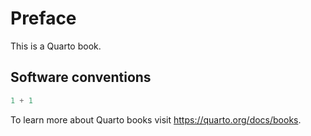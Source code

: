 # Preface {.unnumbered}

This is a Quarto book.


## Software conventions {.unnumbered}

```python
1 + 1
```

To learn more about Quarto books visit <https://quarto.org/docs/books>.

\mainmatter